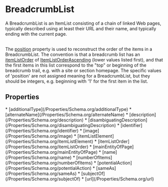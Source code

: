   
# BreadcrumbList

A BreadcrumbList is an ItemList consisting of a chain of linked Web pages, typically described using at least their URL and their name, and typically ending with the current page.<br/><br/>

The <a class="localLink" href="/position">position</a> property is used to reconstruct the order of the items in a BreadcrumbList. The convention is that a breadcrumb list has an <a class="localLink" href="/itemListOrder">itemListOrder</a> of <a class="localLink" href="/ItemListOrderAscending">ItemListOrderAscending</a> (lower values listed first), and that the first items in this list correspond to the "top" or beginning of the breadcrumb trail, e.g. with a site or section homepage. The specific values of 'position' are not assigned meaning for a BreadcrumbList, but they should be integers, e.g. beginning with '1' for the first item in the list.

## Properties

<Grid>
* [additionalType](/Properties/Schema.org/additionalType)
* [alternateName](/Properties/Schema.org/alternateName)
* [description](/Properties/Schema.org/description)
* [disambiguatingDescription](/Properties/Schema.org/disambiguatingDescription)
* [identifier](/Properties/Schema.org/identifier)
* [image](/Properties/Schema.org/image)
* [itemListElement](/Properties/Schema.org/itemListElement)
* [itemListOrder](/Properties/Schema.org/itemListOrder)
* [mainEntityOfPage](/Properties/Schema.org/mainEntityOfPage)
* [name](/Properties/Schema.org/name)
* [numberOfItems](/Properties/Schema.org/numberOfItems)
* [potentialAction](/Properties/Schema.org/potentialAction)
* [sameAs](/Properties/Schema.org/sameAs)
* [subjectOf](/Properties/Schema.org/subjectOf)
* [url](/Properties/Schema.org/url)
</Grid>

